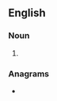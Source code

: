 ==English==

===Noun===
{{head|en|noun form}}

# {{plural of|en|acrolith}}

===Anagrams===
* {{anagrams|en|a=achilorst|choralist}}